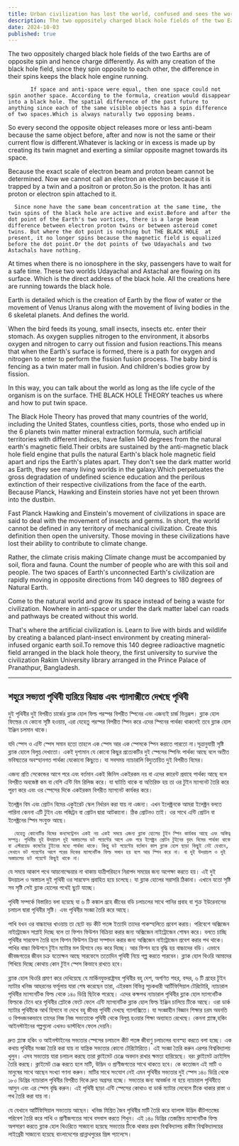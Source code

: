 ```yaml
---
title: Urban civilization has lost the world, confused and sees the world in the galaxy
description: The two oppositely charged black hole fields of the two Earths are of opposite spin and hence charge differently. As with any creation of the black hole field, since they spin opposite to each other, the difference in their spins keeps the black hole engine running. 
date: 2024-10-03
published: true
---
```


The two oppositely charged black hole fields of the two Earths are of opposite spin and hence charge differently. As with any creation of the black hole field, since they spin opposite to each other, the difference in their spins keeps the black hole engine running.

           If space and anti-space were equal, then one space could not spin another space. According to the formula, creation would disappear into a black hole. The spatial difference of the past future to anything since each of the same visible objects has a spin difference of two spaces.Which is always naturally two opposing beams.

So every second the opposite object releases more or less anti-beam because the same object before, after and now is not the same or their current flow is different.Whatever is lacking or in excess is made up by creating its twin magnet and exerting a similar opposite magnet towards its space.

Because the exact scale of electron beam and proton beam cannot be determined. Now we cannot call an electron an electron because it is trapped by a twin and a positron or proton.So is the proton. It has anti proton or electron spin attached to it.

      Since none have the same beam concentration at the same time, the twin spins of the black hole are active and exist.Before and after the dot point of the Earth's two vortices, there is a large beam difference between electron proton twins or between asteroid comet twins. But where the dot point is nothing but THE BLACK HOLE  at present, it no longer spins because the magnetic field is equalized before the dot point.Or the dot points of two Udayachals and two Astachals have nothing.

   At times when there is no ionosphere in the sky, passengers have to wait for a safe time. These two worlds Udayachal and Astachal are flowing on its surface. Which is the direct address of the black hole.
     All the creations here are running towards the black hole.

Earth is detailed which is the creation of Earth by the flow of water or the movement of Venus Uranus along with the movement of living bodies in the 6 skeletal planets. And defines the world.

When the bird feeds its young, small insects, insects etc. enter their stomach. As oxygen supplies nitrogen to the environment, it absorbs oxygen and nitrogen to carry out fission and fusion reactions.This means that when the Earth's surface is formed, there is a path for oxygen and nitrogen to enter to perform the fission fusion process.
The baby bird is fencing as a twin mater mall in fusion. And children's bodies grow by fission.

In this way, you can talk about the world as long as the life cycle of the organism is on the surface.
THE BLACK HOLE THEORY teaches us where and how to put twin space.

The Black Hole Theory has proved that many countries of the world, including the United States, countless cities, ports, those who ended up in the 6 planets twin matter mineral extraction formula, such artificial territories with different indices, have fallen 140 degrees from the natural earth's magnetic field.Their orbits are sustained by the anti-magnetic black hole field engine that pulls the natural Earth's black hole magnetic field apart and rips the Earth's plates apart. They don't see the dark matter world as Earth, they see many living worlds in the galaxy.Which perpetuates the gross degradation of undefined science education and the perilous extinction of their respective civilizations from the face of the earth.
Because Planck, Hawking and Einstein stories have not yet been thrown into the dustbin.

Fast Planck Hawking and Einstein's movement of civilizations in space are said to deal with the movement of insects and germs. In short, the world cannot be defined in any territory of mechanical civilization. Create this definition then open the university. Those moving in these civilizations have lost their ability to contribute to climate change.

Rather, the climate crisis 
making Climate change must be accompanied by soil, flora and fauna. Count the number of people who are with this soil and people. The two spaces of Earth's unconnected Earth's civilization are rapidly moving in opposite directions from 140 degrees to 180 degrees of Natural Earth.

Come to the natural world and grow its space instead of being a waste for civilization.
   Nowhere in anti-space or under the dark matter label can roads and pathways be created without this world.

That's where the artificial civilization is. Learn to live with birds and wildlife by creating a balanced plant-insect environment by creating mineral-infused organic earth soil.To remove this 140 degree radioactive magnetic field arranged in the black hole theory, the first university to survive the civilization Rakim University library arranged in the Prince Palace of Pranathpur, Bangladesh.

---

## শহুরে সভ‍্যতা পৃথিবী হারিয়ে বিভ্রান্ত এবং গ‍্যালাক্সীতে দেখছে পৃথিবী 

 দুই পৃথিবীর দুই বিপরীত চার্জের ব্ল‍্যাক হোল ফিল্ড পরস্পর বিপরীত স্পিনের এবং এজন‍্যই চার্জ ভিন্নরূপ। ব্ল‍্যাক হোল ফিল্ডের যে কোনো সৃষ্টি হওয়ায়, এরা যেহেতু পরস্পর বিপরীত স্পিন করে এদের স্পিনের পার্থক‍্য থাকলেই তবে ব্ল‍্যাক হোল ইঞ্জিন চলমান থাকে।

যদি স্পেস ও এন্টি স্পেস সমান হতো তাহলে এক স্পেস আর এক স্পেসকে স্পিন করাতে পারতো না।সূত্রানুযায়ী সৃষ্টি ব্ল‍্যাক হোলে বিলুপ্ত দেখাতো। একই দৃশ‍্যমান যে কোনো কিছুর প্রত‍্যেকটির দুই স্পেসের স্পিনিং পার্থক্য আছে বলে অতীত  ভবিষ‍্যতের অবস্হানগত পার্থক্য যেকোনো কিছুতে। যা সবসময় ন‍্যাচারালি বিদ‍্যুতায়িত দুই বিপরীত বিমের।

এজন‍্য প্রতি সেকেন্ডের আগে পরে এবং বর্তমান একই জিনিস একইরকম নয় বা এদের কারেন্ট প্রবাহে পার্থক্য আছে বলে বিপরীত অবজেক্ট কম বা বেশি এন্টি বিম রিলিজ করে। যা ঘাটতি থাকে বা অতিরিক্ত হয় তা ওর টুইন ম‍্যাগনেট তৈরি করে পূরণ করে এবং ওর স্পেসের দিকে একইরকম বিপরীত ম‍্যাগনেট কার্যকর করে।

ইলেক্ট্রন বিম এবং প্রোটন বিমের একুইরেট স্কেল নির্ধারন করা যায় না এজন‍্য। এখন ইলেক্ট্রনকে আমরা ইলেক্ট্রন বলতে পারিনা কেননা এটি টুইন এবং পজিট্রন বা প্রোটন দ্বারা আটকানো।
ঠিক প্রোটনও তাই। ওর সাথে এন্টি প্রোটন বা ইলেক্ট্রনের স্পিন সংযুক্ত আছে।

      যেহেতু কোনোটির বিমের কনসেন্ট্রেশন একই নয় একই সময়ে এজন‍্য ব্ল‍্যাক হোলের টুইন স্পিন কার্যকর আছে এবং অস্তিত্ব সম্পন্ন। পৃথিবীর দুই উদয়াচল দুই অস্তাচলের ডট পয়েন্টের আগে এবং পরে ইলেক্ট্রন প্রোটন টুইনের বৃহৎ বিমের পার্থক্য থাকে বা এস্টরয়েড কমেটের টুইনের মধ‍্যে পার্থক্য থাকে। কিন্তু ডট পয়েন্টের বর্তমান কাল ব্ল‍্যাক হোল ছাড়া কিছুই নেই যেখানে, সেখানে ডট পয়েন্টের আগে পরের দিকের ম‍্যাগনেটিক ফিল্ড সমান হয় বলে আর স্পিন করে না। বা দুই উদয়াচল ও দুই অস্তাচলের ডট পয়েন্টে কিছুই থাকে না।

   যে সময়ে আকাশ পথে আয়নোস্ফেয়ার না থাকায় যাত্রীপরিহনে নিরাপদ সময়ের জন‍্য অপেক্ষা করতে হয়। এই দুই উদয়াচল ও অস্তাচল দুই পৃথিবী ওর সারফেস প্রবাহিত হয়ে চলেছে। যা ব্ল‍্যাক হোলের সরাসরি ঠিকানা।
     এখানে যতো সৃষ্টি সব সৃষ্টি সেই ব্ল‍্যাক হোলের পথেই ছুটে যাচ্ছে।

পৃথিবী সম্পর্কে বিস্তারিত বলা হয়েছে যা ৬ টি কঙ্কাল গ্রহে জীবের বডি চলাচলের সাথে পানির প্রবাহ বা শুক্র ইউরেনাসের চলাচল দ্বারা পৃথিবীর সৃষ্টি। এবং পৃথিবীর সংজ্ঞা তৈরি করে আছে।  

পাখি যখন ওর বাচ্চাদের খাওয়ায় তা ছোট বড় কীট পতঙ্গ ইত‍্যাদি তাদের পাকস্হলিতে প্রবেশ করায়। পরিবেশে অক্সিজেন নাইট্রোজেন সাপ্লাই দিচ্ছে বলে তা ফিশন ফিউশন বিক্রিয়া করার জন‍্য অক্সিজেন নাইট্রোজেন শোষন করে। বলতে চাচ্ছি পৃথিবীর সারফেস তৈরি হলে ফিশন ফিউশন ক্রিয়া সম্পাদন করার জন‍্য  অক্সিজেন নাইট্রোজেন প্রবেশ করার পথ থাকে।
পাখির বাচ্চা ফিউশনে টুইন ম‍্যাটার মল হিসাবে বেড় করে দিচ্ছে। আর ফিশন হয়ে বৃদ্ধি হয় বাচ্চাদের বডি। এভাবে জীবজগতের জীবন চক্র যতোক্ষন আছে সারফেসে ততোদিন পৃথিবী নিয়ে গল্প করতে পারবেন।
ব্ল‍্যাক হোল থিওরি আমাদের শিখিয়ে দিচ্ছে কোথায় কোন টুইন স্পেস কিভাবে রাখতে হবে।

ব্ল‍্যাক হোল থিওরি প্রমাণ করে দেখিয়েছে যে মার্কিনযুক্তরাষ্ট্রসহ  পৃথিবীর বহু দেশ, অগণিত শহর, বন্দর, ৬ টি গ্রহের টুইন ম‍্যাটার খনিজ আহরনের ফর্মূলায় যারা শেষ করেছেন তারা, এইরকম বিভিন্ন  সূচকধারী আর্টিফিসিয়াল টেরিটোরি, ন‍্যাচারাল পৃথিবীর  ম‍্যাগনেটিক ফিল্ড থেকে ১৪০ ডিগ্রি ছিটকে পরেছে। এদের কক্ষপথ ন‍্যাচারাল পৃথিবীর ব্ল‍্যাক হোল ম‍্যাগনেটিক ফিল্ডকে টেনে ধরে পৃথিবীর প্লেটকে ফেটে ফেলে এন্টি ম‍্যাগনেটিক ব্ল‍্যাক হোল ফিল্ড ইঞ্জিন চালিয়ে টিকে আছে। ওরা ডার্ক ম‍্যাটার পৃথিবীকে আর্থ হিসাবে না দেখে বহু জীবন্ত পৃথিবী দেখছে গ‍্যালাক্সিতে। যা সংজ্ঞাহীন বিজ্ঞান শিক্ষার চরম অবনতি ও বিপদজনকভাবে তাদের নিজ নিজ সভ‍্যতাকে পৃথিবী থেকে বিলুপ্ত হওয়ার শিক্ষা অব‍্যাহত রেখেছে।
কেননা প্ল‍্যাঙ্ক,হকিং আইনস্টাইনের গল্পগুলো এখনও ডাস্টবিনে ফেলে দেয়নি। 

দ্রুত প্ল‍্যাঙ্ক হকিং ও আইনস্টাইনের সভ‍্যতার  স্পেসের চলাচলে কীট পতঙ্গ জীবাণু চলাচলের ব‍্যবস্হা করতে বলা হচ্ছে। এক কথায় পৃথিবীর সংজ্ঞা তৈরি করা যায় না যান্ত্রিক সভ‍্যতার কোনো টেরিটোরিতে। এই সংজ্ঞা তৈরি করুন এরপর বিশ্ববিদ‍্যালয় খুলুন। এসব সভ‍্যতায় যারা চলাচল করছে তারা ক্লাইমেট চেঞ্জে অবদান রাখার ক্ষমতা হারিয়েছে। বরং ক্লাইমেট ক্রাইসিস 
তৈরি করছে। ক্লাইমেট চেঞ্জ করতে হলে মাটি, উদ্ভিদ ও প্রাণীজগতের সাথে থাকতে হবে। কে  কতোজন এই মাটি ও মানুষের সাথে আছেন  সংখ‍্যা গণনা করুন। মাটির সাথে সংযোগ নেই এমন পৃথিবীর সভ‍্যতার দুই স্পেস ১৪০ ডিগ্রি থেকে ১৮০ ডিগ্রির ন‍্যাচারাল পৃথিবীর বিপরীত দিকে দ্রুত অগ্রসর হচ্ছে।  সভ‍্যতার জন‍্য আবর্জনা না হয়ে ন‍্যাচারাল পৃথিবীতে আসুন এবং এর স্পেস বৃদ্ধি করুন।
   এই পৃথিবী ছাড়া এন্টি স্পেসের কোথাও বা ডার্ক ম‍্যাটার লেবেলে টিকে থাকার রাস্তা ও পথ তৈরি করা যায় না।

যে যেখানে আর্টিফিসিয়াল সভ‍্যতায় আছেন। খনিজ মিশ্রিত জৈব পৃথিবীর মাটি তৈরি করে ব‍্যালান্স উদ্ভিদ কীটপতঙ্গের পরিবেশ তৈরি করে পাখি ও প্রাণীজগতের সাথে বসবাস করতে শিখুন। এই ১৪০ ডিগ্রির তেজস্ক্রিয় ম‍্যাগনেটিক ফিল্ড অপসারণ করতে ব্ল‍্যাক হোল থিওরিতে সাজানো হয়েছে সভ‍্যতার টিকে থাকার প্রথম বিশ্ববিদ্যালয় রাকীম বিশ্ববিদ্যালয়ের লাইব্রেরী সাজানো হয়েছে বাংলাদেশের প্রান্নাথপুরের প্রিন্স প‍্যালেসে।
